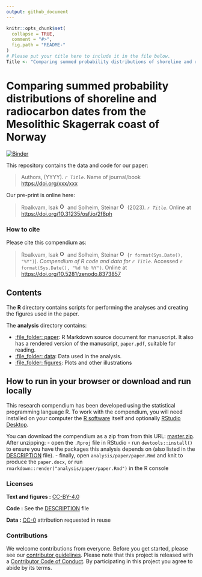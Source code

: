 ```yaml
---
output: github_document
---
```


<!-- README.md is generated from README.Rmd. Please edit that file -->

```r
knitr::opts_chunk$set(
  collapse = TRUE,
  comment = "#>",
  fig.path = "README-"
)
# Please put your title here to include it in the file below.
Title <- "Comparing summed probability distributions of shoreline and radiocarbon dates from the Mesolithic Skagerrak coast of Norway"
```

# Comparing summed probability distributions of shoreline and radiocarbon dates from the Mesolithic Skagerrak coast of Norway

[![Binder](https://mybinder.org/badge_logo.svg)](https://mybinder.org/v2/gh///master?urlpath=rstudio)

This repository contains the data and code for our paper:

> Authors, (YYYY). _`r Title`_. Name of journal/book <https://doi.org/xxx/xxx>

Our pre-print is online here:

> Roalkvam, Isak <a href="https://orcid.org/0000-0001-6974-1374"> <img alt="ORCID logo" src="https://info.orcid.org/wp-content/uploads/2019/11/orcid_16x16.png" width="16" height="16" /></a> and Solheim, Steinar <a href="https://orcid.org/0000-0001-8293-8147"> <img alt="ORCID logo" src="https://info.orcid.org/wp-content/uploads/2019/11/orcid_16x16.png" width="16" height="16" /></a> (2023). _`r Title`_. Online at <https://doi.org/10.31235/osf.io/2f8ph>


### How to cite

Please cite this compendium as:

> Roalkvam, Isak <a href="https://orcid.org/0000-0001-6974-1374"> <img alt="ORCID logo" src="https://info.orcid.org/wp-content/uploads/2019/11/orcid_16x16.png" width="16" height="16" /></a> and Solheim, Steinar <a href="https://orcid.org/0000-0001-8293-8147"> <img alt="ORCID logo" src="https://info.orcid.org/wp-content/uploads/2019/11/orcid_16x16.png" width="16" height="16" /></a> (`r format(Sys.Date(), "%Y")`). _Compendium of R code and data for `r Title`_. Accessed `r format(Sys.Date(), "%d %b %Y")`. Online at <https://doi.org/10.5281/zenodo.8373857>

## Contents

The **R** directory contains scripts for performing the analyses and creating the
figures used in the paper.

The **analysis** directory contains:

  - [:file\_folder: paper](/analysis/paper): R Markdown source document
    for manuscript. It also has a rendered version of the manuscript,
    `paper.pdf`, suitable for reading.
  - [:file\_folder: data](/analysis/data): Data used in the analysis.
  - [:file\_folder: figures](/analysis/figures): Plots and other
    illustrations

## How to run in your browser or download and run locally

This research compendium has been developed using the statistical programming
language R. To work with the compendium, you will need
installed on your computer the [R software](https://cloud.r-project.org/)
itself and optionally [RStudio Desktop](https://rstudio.com/products/rstudio/download/).

You can download the compendium as a zip from from this URL:
[master.zip](/archive/master.zip). After unzipping:
- open the `.Rproj` file in RStudio
- run `devtools::install()` to ensure you have the packages this analysis depends on (also listed in the
[DESCRIPTION](/DESCRIPTION) file).
- finally, open `analysis/paper/paper.Rmd` and knit to produce the `paper.docx`, or run `rmarkdown::render("analysis/paper/paper.Rmd")` in the R console

### Licenses

**Text and figures :**  [CC-BY-4.0](http://creativecommons.org/licenses/by/4.0/)

**Code :** See the [DESCRIPTION](DESCRIPTION) file

**Data :** [CC-0](http://creativecommons.org/publicdomain/zero/1.0/) attribution requested in reuse

### Contributions

We welcome contributions from everyone. Before you get started, please see our [contributor guidelines](CONTRIBUTING.md). Please note that this project is released with a [Contributor Code of Conduct](CONDUCT.md). By participating in this project you agree to abide by its terms.

